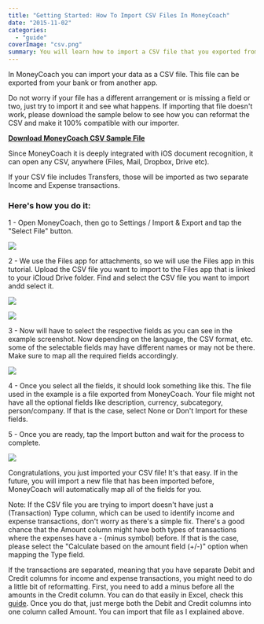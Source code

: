```yaml
---
title: "Getting Started: How To Import CSV Files In MoneyCoach"
date: "2015-11-02"
categories: 
  - "guide"
coverImage: "csv.png"
summary: You will learn how to import a CSV file that you exported from your bank, or from another app that you were using before
---
```


In MoneyCoach you can import your data as a CSV file. This file can be exported from your bank or from another app.

Do not worry if your file has a different arrangement or is missing a field or two, just try to import it and see what happens. If importing that file doesn't work, please download the sample below to see how you can reformat the CSV and make it 100% compatible with our importer.

[**Download MoneyCoach CSV Sample File**](https://moneycoach.ai/wp-content/uploads/2023/01/MoneyCoach-Data-Export-2023-01-17-11-52.csv)

Since MoneyCoach it is deeply integrated with iOS document recognition, it can open any CSV, anywhere (Files, Mail, Dropbox, Drive etc).

If your CSV file includes Transfers, those will be imported as two separate Income and Expense transactions.

### Here's how you do it:

1 - Open MoneyCoach, then go to Settings / Import & Export and tap the "Select File" button.

![](/images/blog-images/IMG_1576-473x1024.png)

2 - We use the Files app for attachments, so we will use the Files app in this tutorial. Upload the CSV file you want to import to the Files app that is linked to your iCloud Drive folder. Find and select the CSV file you want to import andd select it.

![](/images/blog-images/Enlight24-473x1024.jpg)

![](/images/blog-images/IMG_1577-473x1024.png)

3 - Now will have to select the respective fields as you can see in the example screenshot. Now depending on the language, the CSV format, etc. some of the selectable fields may have different names or may not be there. Make sure to map all the required fields accordingly.

![](/images/blog-images/IMG_1578-473x1024.png)

4 - Once you select all the fields, it should look something like this. The file used in the example is a file exported from MoneyCoach. Your file might not have all the optional fields like description, currency, subcategory, person/company. If that is the case, select None or Don't Import for these fields.  

5 - Once you are ready, tap the Import button and wait for the process to complete.

![](/images/blog-images/IMG_7478-473x1024.png)

Congratulations, you just imported your CSV file! It's that easy. If in the future, you will import a new file that has been imported before, MoneyCoach will automatically map all of the fields for you.

Note: If the CSV file you are trying to import doesn't have just a (Transaction) Type column, which can be used to identify income and expense transactions, don't worry as there's a simple fix. There's a good chance that the Amount column might have both types of transactions where the expenses have a - (minus symbol) before. If that is the case, please select the "Calculate based on the amount field (+/-)" option when mapping the Type field.

If the transactions are separated, meaning that you have separate Debit and Credit columns for income and expense transactions, you might need to do a little bit of reformatting. First, you need to add a minus before all the amounts in the Credit column. You can do that easily in Excel, check this [guide](https://www.extendoffice.com/documents/excel/677-excel-change-positive-numbers-to-negative.html). Once you do that, just merge both the Debit and Credit columns into one column called Amount. You can import that file as I explained above.

